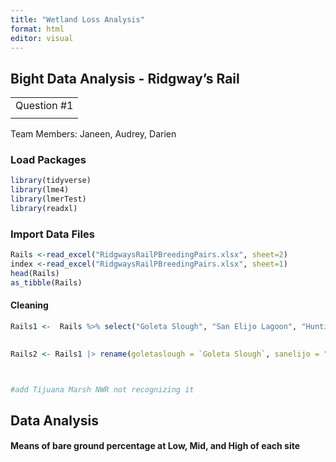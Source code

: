 ---
title: "Wetland Loss Analysis"
format: html
editor: visual
---

## Bight Data Analysis - Ridgway's Rail

|             |
|-------------|
| Question #1 |
|             |

Team Members: Janeen, Audrey, Darien

### Load Packages

```{r}
library(tidyverse)
library(lme4)
library(lmerTest)
library(readxl)

```

### Import Data Files

```{r}
Rails <-read_excel("RidgwaysRailPBreedingPairs.xlsx", sheet=2)
index <-read_excel("RidgwaysRailPBreedingPairs.xlsx", sheet=1)
head(Rails)
as_tibble(Rails)
```

#### Cleaning

```{r}

Rails1 <-  Rails %>% select("Goleta Slough", "San Elijo Lagoon", "Huntington Beach Wetlands", "Upper Newport Bay", "Kendall-Frost Reserve", "Sweetwater Marsh", "Ventura River Mouth")
                               

Rails2 <- Rails1 |> rename(goletaslough = `Goleta Slough`, sanelijo = "San Elijo Lagoon", Huntington = "Huntington Beach Wetlands", NewportBay = "Upper Newport Bay", KFR = "Kendall-Frost Reserve", Sweetwater = "Sweetwater Marsh", Ventura = "Ventura River Mouth")



#add Tijuana Marsh NWR not recognizing it
```

## Data Analysis

#### Means of bare ground percentage at Low, Mid, and High of each site

```{r}

```
